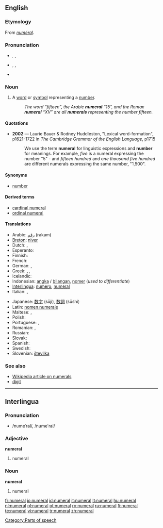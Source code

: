 {{see|numéral}}
==English==
===Etymology===
From {{MF.}} ''[[numéral]]''.

===Pronunciation===
*{{a|RP}} {{AHD|nyo͞o'mərəl}}, {{IPA|/ˈnjuːmərəl/}}, {{SAMPA|/'nju:m@r@l/}}
*{{a|US}} {{AHD|no͞o'mərəl}}, {{IPA|/ˈnumɜrəl/}}, {{SAMPA|/'num3r@l/}}
*{{audio|en-us-numeral.ogg|Audio (US)}}

===Noun===
{{en-noun}}

# A [[word]] or [[symbol]] representing a [[number]].
#:''The word “fifteen”, the Arabic '''numeral''' “15”, and the Roman '''numeral''' “XV” are all '''numerals''' representing the number fifteen.''

====Quotations====
*'''2002''' — Laurie Bauer & Rodney Huddleston, "Lexical word-formation", p1621-1722 in ''The Cambridge Grammar of the English Language'', p1715
*:We use the term '''numeral''' for linguistic expressions and '''number''' for meanings.  For example, ''five'' is a numeral expressing the number "5" - and ''fifteen hundred'' and ''one thousand five hundred'' are different numerals expressing the same number, "1,500".

====Synonyms====
*{{sense|word or symbol representing a number}} [[number]]

====Derived terms====
*[[cardinal numeral]]
*[[ordinal numeral]]

====Translations====
{{trans-top|word or symbol representing a number}}
*Arabic: [[رقم]] (rakam)
*[[Breton]]: [[niver]] {{m}}
* Dutch: {{t+|nl|nummer|n}}, {{t+|nl|getal|n}}
*Esperanto: {{t-|eo|numeralo|xs=Esperanto}}
* Finnish: {{t+|fi|numero}}
*French: {{t+|fr|chiffre|m}}
*German: {{t+|de|Zahl|f}}, {{t+|de|Ziffer|f}}
*Greek: {{t+|el|αριθμός|m|tr=arithmós|sc=Grek}}, {{t+|el|νούμερο|n|tr=número|sc=Grek}}, {{t+|el|ψηφίο|n|tr=psephío|sc=Grek}}
* Icelandic: {{t+|is|töluorð|n}}
*Indonesian: [[angka]] / [[bilang|bilangan]], [[nomer]] (''used to differentiate'')
*[[Interlingua]]: [[numero#Interlingua|numero]], [[numeral#Interlingua|numeral]]
*Italian: {{t+|it|numero|m}}, {{t+|it|cifra|f}}
{{trans-mid}}
*Japanese: [[数字]] (sūji), [[数詞]] (sūshi)
*Latin: [[nomen numerale]]
* Maltese: {{t-|mt|numru|xs=Maltese}}, {{t-|mt|ċifra|xs=Maltese}}
*Polish: {{t+|pl|liczebnik|m}}
*Portuguese: {{t+|pt|número}}, {{t+|pt|numeral}}
* Romanian: {{t+|ro|număr|n}}, {{t+|ro|numeral|n}}
*Russian: {{t+|ru|числительное|tr=čislitjel’noje|sc=Cyrl}}
* Slovak: {{t-|sk|číslovka|f}}
*Spanish: {{t-|es|numeral|m}}
* Swedish: {{t+|sv|siffra|c}}
*Slovenian: [[številka]]
{{trans-bottom}}

===See also===
*[[w:Numeral|Wikipedia article on numerals]]
*[[digit]]

----

==Interlingua==

===Pronunciation===
* /numeˈral/, /nume'ral/

===Adjective===
'''numeral'''

# numeral

===Noun===
'''numeral'''

# numeral

[[Category:Parts of speech]]

[[fr:numeral]]
[[io:numeral]]
[[id:numeral]]
[[it:numeral]]
[[lt:numeral]]
[[hu:numeral]]
[[nl:numeral]]
[[pl:numeral]]
[[pt:numeral]]
[[ro:numeral]]
[[ru:numeral]]
[[fi:numeral]]
[[te:numeral]]
[[vi:numeral]]
[[tr:numeral]]
[[zh:numeral]]